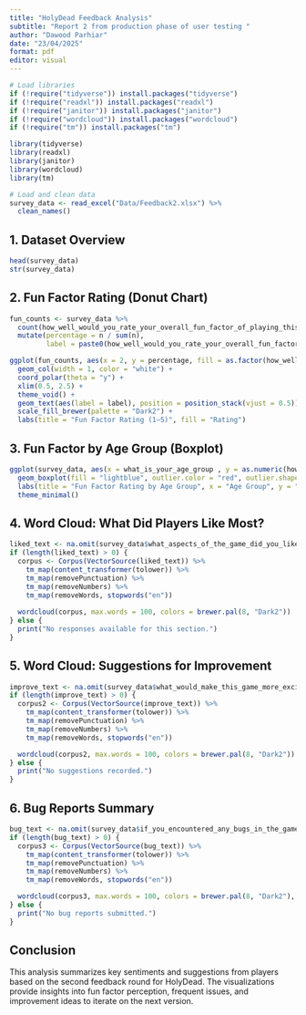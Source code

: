 ```yaml
---
title: "HolyDead Feedback Analysis"
subtitle: "Report 2 from production phase of user testing "
author: "Dawood Parhiar"
date: "23/04/2025"
format: pdf 
editor: visual
---
```


```r
# Load libraries
if (!require("tidyverse")) install.packages("tidyverse")
if (!require("readxl")) install.packages("readxl")
if (!require("janitor")) install.packages("janitor")
if (!require("wordcloud")) install.packages("wordcloud")
if (!require("tm")) install.packages("tm")

library(tidyverse)
library(readxl)
library(janitor)
library(wordcloud)
library(tm)

# Load and clean data
survey_data <- read_excel("Data/Feedback2.xlsx") %>%
  clean_names()
```

## 1. Dataset Overview

```r
head(survey_data)
str(survey_data)
```

## 2. Fun Factor Rating (Donut Chart)

```r
fun_counts <- survey_data %>%
  count(how_well_would_you_rate_your_overall_fun_factor_of_playing_this_game) %>%
  mutate(percentage = n / sum(n),
         label = paste0(how_well_would_you_rate_your_overall_fun_factor_of_playing_this_game, " (", round(percentage*100), "%)"))

ggplot(fun_counts, aes(x = 2, y = percentage, fill = as.factor(how_well_would_you_rate_your_overall_fun_factor_of_playing_this_game))) +
  geom_col(width = 1, color = "white") +
  coord_polar(theta = "y") +
  xlim(0.5, 2.5) +
  theme_void() +
  geom_text(aes(label = label), position = position_stack(vjust = 0.5)) +
  scale_fill_brewer(palette = "Dark2") +
  labs(title = "Fun Factor Rating (1–5)", fill = "Rating")
```

## 3. Fun Factor by Age Group (Boxplot)

```r
ggplot(survey_data, aes(x = what_is_your_age_group , y = as.numeric(how_well_would_you_rate_your_overall_fun_factor_of_playing_this_game))) +
  geom_boxplot(fill = "lightblue", outlier.color = "red", outlier.shape = 8) +
  labs(title = "Fun Factor Rating by Age Group", x = "Age Group", y = "Rating (1–5)") +
  theme_minimal()
```

## 4. Word Cloud: What Did Players Like Most?

```r
liked_text <- na.omit(survey_data$what_aspects_of_the_game_did_you_like_most)
if (length(liked_text) > 0) {
  corpus <- Corpus(VectorSource(liked_text)) %>%
    tm_map(content_transformer(tolower)) %>%
    tm_map(removePunctuation) %>%
    tm_map(removeNumbers) %>%
    tm_map(removeWords, stopwords("en"))
  
  wordcloud(corpus, max.words = 100, colors = brewer.pal(8, "Dark2"))
} else {
  print("No responses available for this section.")
}
```

## 5. Word Cloud: Suggestions for Improvement

```r
improve_text <- na.omit(survey_data$what_would_make_this_game_more_exciting_in_your_opinion)
if (length(improve_text) > 0) {
  corpus2 <- Corpus(VectorSource(improve_text)) %>%
    tm_map(content_transformer(tolower)) %>%
    tm_map(removePunctuation) %>%
    tm_map(removeNumbers) %>%
    tm_map(removeWords, stopwords("en"))

  wordcloud(corpus2, max.words = 100, colors = brewer.pal(8, "Dark2"))
} else {
  print("No suggestions recorded.")
}
```

## 6. Bug Reports Summary

```r
bug_text <- na.omit(survey_data$if_you_encountered_any_bugs_in_the_game_play_please_state_below)
if (length(bug_text) > 0) {
  corpus3 <- Corpus(VectorSource(bug_text)) %>%
    tm_map(content_transformer(tolower)) %>%
    tm_map(removePunctuation) %>%
    tm_map(removeNumbers) %>%
    tm_map(removeWords, stopwords("en"))

  wordcloud(corpus3, max.words = 100, colors = brewer.pal(8, "Dark2"), random.order = FALSE)
} else {
  print("No bug reports submitted.")
}
```

## Conclusion

This analysis summarizes key sentiments and suggestions from players based on the second feedback round for HolyDead. The visualizations provide insights into fun factor perception, frequent issues, and improvement ideas to iterate on the next version.

